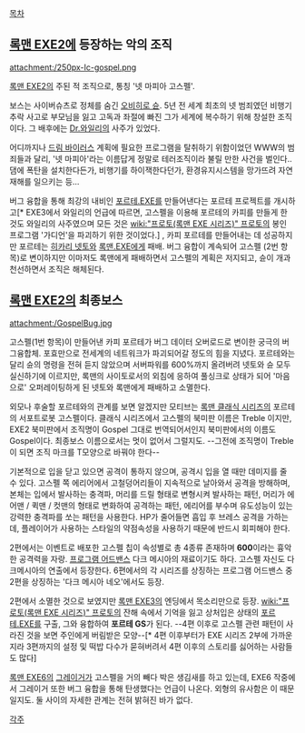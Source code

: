 [[목차]]

== [[록맨 EXE2]]에 등장하는 악의 조직 ==
attachment:/250px-Ic-gospel.png

[[록맨 EXE2]]의 주된 적 조직으로, 통칭 '넷 마피아 고스펠'.
 
보스는 사이버슈츠로 정체를 숨긴 [[오비히로 슌]]. 5년 전 세계 최초의 넷 범죄였던 비행기 추락 사고로 부모님을 잃고 고독과 좌절에 빠진 그가 세계에 복수하기 위해 창설한 조직이다. 그 배후에는 [[Dr.와일리]]의 사주가 있었다.

어디까지나 [[드림 바이러스]] 계획에 필요한 프로그램을 탈취하기 위함이었던 WWW의 범죄들과 달리, '넷 마피아'라는 이름답게 정말로 테러조직이라 불릴 만한 사건을 벌인다.. 댐에 폭탄을 설치한다든가, 비행기를 하이잭한다던가, 환경유지시스템을 망가뜨려 자연재해를 일으키는 등...

버그 융합을 통해 최강의 내비인 [[포르테.EXE]]를 만들어낸다는 포르테 프로젝트를 개시하고[* EXE3에서 와일리의 언급에 따르면, 고스펠을 이용해 포르테의 카피를 만들게 한 것도 와일리의 사주였으며 모든 것은 [[wiki:"프로토(록맨 EXE 시리즈)" 프로토]]의 봉인 프로그램 '가디언'을 파괴하기 위한 것이었다.] , 카피 포르테를 만들어내는 데 성공하지만 포르테는 [[히카리 넷토]]와 [[록맨.EXE]]에게 패배. 버그 융합이 계속되어 고스펠 (2번 항목)로 변이하지만 이마저도 록맨에게 패배하면서 고스펠의 계획은 저지되고, 슌이 개과천선하면서 조직은 해체된다.

== [[록맨 EXE2]]의 최종보스 ==
attachment:/GospelBug.jpg

고스펠(1번 항목)이 만들어낸 카피 포르테가 버그 데이터 오버로드로 변이한 궁극의 버그융합체. 포효만으로 전세계의 네트워크가 파괴되어갈 정도의 힘을 지녔다. 포르테와는 달리 슌의 명령을 전혀 듣지 않았으며 서버파워를 600%까지 올려버려 넷토와 슌 모두 실신하기에 이르지만, 록맨의 사이토로서의 외침에 응하여 풀싱크로 상태가 되어 '마음으로' 오퍼레이팅하게 된 넷토와 록맨에게 패배하고 소멸한다.
 
외모나 후술할 포르테와의 관계를 보면 알겠지만 모티브는 [[록맨 클래식 시리즈]]의 포르테의 서포트로봇 고스펠이다. 클래식 시리즈에서 고스펠의 북미판 이름은 Treble 이지만, EXE2 북미판에서 조직명이 Gospel 그대로 번역되어서인지 북미판에서의 이름도 Gospel이다. 최종보스 이름으로서는 멋이 없어서 그럴지도. --그전에 조직명이 Treble이 되면 조직 마크를 T모양으로 바꿔야 한다--

기본적으로 입을 닫고 있으면 공격이 통하지 않으며, 공격시 입을 열 때만 데미지를 줄 수 있다. 고스펠 쪽 에리어에서 고철덩어리들이 지속적으로 날아와서 공격을 방해하며, 본체는 입에서 발사하는 충격파, 머리를 드릴 형태로 변형시켜 발사하는 패턴, 머리가 에어맨 / 퀵맨 / 컷맨의 형태로 변화하여 공격하는 패턴, 에리어를 부수며 유도성능이 있는 강력한 충격파를 쏘는 패턴을 사용한다. HP가 줄어들면 흡입 후 브레스 공격을 가하는데, 플레이어가 사용하는 스타일의 약점속성을 사용하기 때문에 반드시 회피해야 한다.

2편에서는 이벤트로 배포한 고스펠 칩이 속성별로 총 4종류 존재하며 '''600'''이라는 흉악한 공격력을 자랑. [[프로그램 어드밴스]] 다크 메시아의 재료이기도 하다. 고스펠 자신도 다크메시아의 연출에서 등장한다. 6편에서의 각 시리즈를 상징하는 프로그램 어드밴스 중 2편을 상징하는 '다크 메시아 네오'에서도 등장.

2편에서 소멸한 것으로 보였지만 [[록맨 EXE3]]의 엔딩에서 목소리만으로 등장. [[wiki:"프로토(록맨 EXE 시리즈)" 프로토]]의 잔해 속에서 기억을 잃고 상처입은 상태의 [[포르테.EXE]]를 구출, 그와 융합하여 '''포르테 GS'''가 된다. --4편 이후로 고스펠 관련 패턴이 사라진 것을 보면 주인에게 버림받은 모양--[* 4편 이후부터가 EXE 시리즈 2부에 가까운지라 3편까지의 설정 및 떡밥 다수가 묻혀버려서 4편 이후의 스토리를 싫어하는 사람들도 많다]

[[록맨 EXE6]]의 [[그레이거]]가 고스펠을 거의 빼다 박은 생김새를 하고 있는데, EXE6 작중에서 그레이거 또한 버그 융합을 통해 탄생했다는 언급이 나온다. 외형의 유사함은 이 때문일지도. 둘 사이의 자세한 관계는 전혀 밝혀진 바가 없다.

[[각주]]
